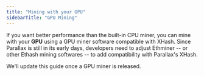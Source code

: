 ```yaml
---
title: "Mining with your GPU"
sidebarTitle: "GPU Mining"
---
```


If you want better performance than the built-in CPU miner, you can mine with your **GPU** using a GPU miner software compatible with XHash. Since Parallax is still in its early days, developers need to adjust Ethminer -- or other Ethash mining softwares -- to add compatibility with Parallax's XHash.

We'll update this guide once a GPU miner is released.
